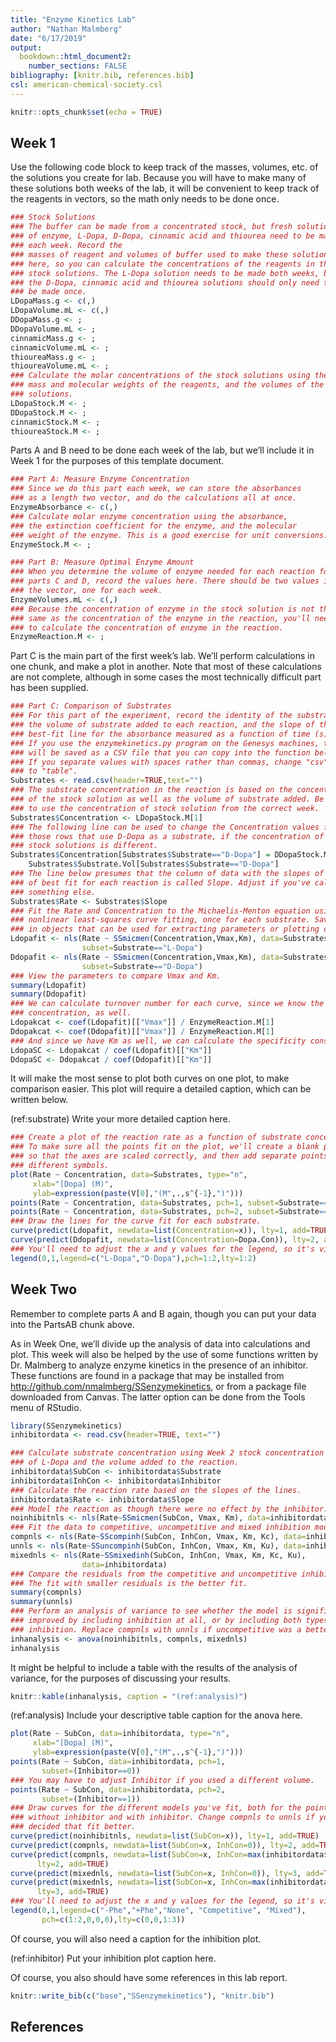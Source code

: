 ```yaml
---
title: "Enzyme Kinetics Lab"
author: "Nathan Malmberg"
date: "6/17/2019"
output:
  bookdown::html_document2:
    number_sections: FALSE
bibliography: [knitr.bib, references.bib]
csl: american-chemical-society.csl
---
```


```r
knitr::opts_chunk$set(echo = TRUE)
```

## Week 1

Use the following code block to keep track of the masses, volumes, etc. of the
solutions you create for lab. Because you will have to make many of these solutions
both weeks of the lab, it will be convenient to keep track of the reagents in vectors,
so the math only needs to be done once.

```r
### Stock Solutions
### The buffer can be made from a concentrated stock, but fresh solutions
### of enzyme, L-Dopa, D-Dopa, cinnamic acid and thiourea need to be made
### each week. Record the
### masses of reagent and volumes of buffer used to make these solutions
### here, so you can calculate the concentrations of the reagents in the
### stock solutions. The L-Dopa solution needs to be made both weeks, but
### the D-Dopa, cinnamic acid and thiourea solutions should only need to
### be made once.
LDopaMass.g <- c(,)
LDopaVolume.mL <- c(,)
DDopaMass.g <- ;
DDopaVolume.mL <- ;
cinnamicMass.g <- ;
cinnamicVolume.mL <- ;
thioureaMass.g <- ;
thioureaVolume.mL <- ;
### Calculate the molar concentrations of the stock solutions using the
### mass and molecular weights of the reagents, and the volumes of the
### solutions. 
LDopaStock.M <- ;
DDopaStock.M <- ;
cinnamicStock.M <- ;
thioureaStock.M <- ;
```

Parts A and B need to be done each week of the lab, but we'll include it in Week 1
for the purposes of this template document.

```r
### Part A: Measure Enzyme Concentration
### Since we do this part each week, we can store the absorbances
### as a length two vector, and do the calculations all at once.
EnzymeAbsorbance <- c(,)
### Calculate molar enzyme concentration using the absorbance,
### the extinction coefficient for the enzyme, and the molecular
### weight of the enzyme. This is a good exercise for unit conversions.
EnzymeStock.M <- ;

### Part B: Measure Optimal Enzyme Amount
### When you determine the volume of enzyme needed for each reaction for
### parts C and D, record the values here. There should be two values in
### the vector, one for each week.
EnzymeVolumes.mL <- c(,)
### Because the concentration of enzyme in the stock solution is not the
### same as the concentration of the enzyme in the reaction, you'll need
### to calculate the concentration of enzyme in the reaction.
EnzymeReaction.M <- ;
```

Part C is the main part of the first week's lab. We'll perform calculations in one
chunk, and make a plot in another. Note that most of these calculations are not
complete, although in some cases the most technically difficult part has been
supplied.

```r
### Part C: Comparison of Substrates
### For this part of the experiment, record the identity of the substrate,
### the volume of substrate added to each reaction, and the slope of the
### best-fit line for the absorbance measured as a function of time (s).
### If you use the enzymekinetics.py program on the Genesys machines, this
### will be saved as a CSV file that you can copy into the function below.
### If you separate values with spaces rather than commas, change "csv"
### to "table".
Substrates <- read.csv(header=TRUE,text="")
### The substrate concentration in the reaction is based on the concentration
### of the stock solution as well as the volume of substrate added. Be sure
### to use the concentration of stock solution from the correct week.
Substrates$Concentration <- LDopaStock.M[1]
### The following line can be used to change the Concentration values for
### those rows that use D-Dopa as a substrate, if the concentration of the two
### stock solutions is different.
Substrates$Concentration[Substrates$Substrate=="D-Dopa"] = DDopaStock.M *
    Substrates$Substrate.Vol[Substrates$Substrate=="D-Dopa"]
### The line below presumes that the column of data with the slopes of the lines
### of best fit for each reaction is called Slope. Adjust if you've called it
### something else.
Substrates$Rate <- Substrates$Slope
### Fit the Rate and Concentration to the Michaelis-Menton equation using
### nonlinear least-squares curve fitting, once for each substrate. Save the fits
### in objects that can be used for extracting parameters or plotting curves.
Ldopafit <- nls(Rate ~ SSmicmen(Concentration,Vmax,Km), data=Substrates,
                subset=Substrate=="L-Dopa")
Ddopafit <- nls(Rate ~ SSmicmen(Concentration,Vmax,Km), data=Substrates,
                subset=Substrate=="D-Dopa")
### View the parameters to compare Vmax and Km.
summary(Ldopafit)
summary(Ddopafit)
### We can calculate turnover number for each curve, since we know the enzyme
### concentration, as well.
Ldopakcat <- coef(Ldopafit)[["Vmax"]] / EnzymeReaction.M[1]
Ddopakcat <- coef(Ddopafit)[["Vmax"]] / EnzymeReaction.M[1]
### And since we have Km as well, we can calculate the specificity constant.
LdopaSC <- Ldopakcat / coef(Ldopafit)[["Km"]]
DdopaSC <- Ddopakcat / coef(Ddopafit)[["Km"]]
```

It will make the most sense to plot both curves on one plot, to make comparison
easier. This plot will require a detailed caption, which can be written below.

(ref:substrate) Write your more detailed caption here.

```r
### Create a plot of the reaction rate as a function of substrate concentration.
### To make sure all the points fit on the plot, we'll create a blank plot
### so that the axes are scaled correctly, and then add separate points with
### different symbols.
plot(Rate ~ Concentration, data=Substrates, type="n",
     xlab="[Dopa] (M)",
     ylab=expression(paste(V[0],"(M",.,s^{-1},")")))
points(Rate ~ Concentration, data=Substrates, pch=1, subset=Substrate=="L-Dopa")
points(Rate ~ Concentration, data=Substrates, pch=2, subset=Substrate=="D-Dopa")
### Draw the lines for the curve fit for each substrate.
curve(predict(Ldopafit, newdata=list(Concentration=x)), lty=1, add=TRUE)
curve(predict(Ddopafit, newdata=list(Concentration=Dopa.Con)), lty=2, add=TRUE)
### You'll need to adjust the x and y values for the legend, so it's visible.
legend(0,1,legend=c("L-Dopa","D-Dopa"),pch=1:2,lty=1:2)
```

## Week Two

Remember to complete parts A and B again, though you can put your data into the
PartsAB chunk above.

As in Week One, we'll divide up the analysis of data into calculations and
plot. This week will also be helped by the use of some functions written
by Dr. Malmberg to analyze enzyme kinetics in the presence of an inhibitor.
These functions are found in a package that may be installed from [http://github.com/nmalmberg/SSenzymekinetics](GitHub), or from a package file
downloaded from Canvas. The latter option can be done from the Tools menu of
RStudio.

```r
library(SSenzymekinetics)
inhibitordata <- read.csv(header=TRUE, text="")

### Calculate substrate concentration using Week 2 stock concentration
### of L-Dopa and the volume added to the reaction.
inhibitordata$SubCon <- inhibitordata$Substrate
inhibitordata$InhCon <- inhibitordata$Inhibitor
### Calculate the reaction rate based on the slopes of the lines.
inhibitordata$Rate <- inhibitordata$Slope
### Model the reaction as though there were no effect by the inhibitor.
noinhibitnls <- nls(Rate~SSmicmen(SubCon, Vmax, Km), data=inhibitordata)
### Fit the data to competitive, uncompetitive and mixed inhibition models.
compnls <- nls(Rate~SScompinh(SubCon, InhCon, Vmax, Km, Kc), data=inhibitordata)
unnls <- nls(Rate~SSuncompinh(SubCon, InhCon, Vmax, Km, Ku), data=inhibitordata)
mixednls <- nls(Rate~SSmixedinh(SubCon, InhCon, Vmax, Km, Kc, Ku),
                data=inhibitordata)
### Compare the residuals from the competitive and uncompetitive inhibition.
### The fit with smaller residuals is the better fit.
summary(compnls)
summary(unnls)
### Perform an analysis of variance to see whether the model is significantly
### improved by including inhibition at all, or by including both types of
### inhibition. Replace compnls with unnls if uncompetitive was a better fit.
inhanalysis <- anova(noinhibitnls, compnls, mixednls)
inhanalysis
```

It might be helpful to include a table with the results of the analysis of
variance, for the purposes of discussing your results.

```r
knitr::kable(inhanalysis, caption = "(ref:analysis)")
```

(ref:analysis) Include your descriptive table caption for the anova here.

```r
plot(Rate ~ SubCon, data=inhibitordata, type="n",
     xlab="[Dopa] (M)",
     ylab=expression(paste(V[0],"(M",.,s^{-1},")")))
points(Rate ~ SubCon, data=inhibitordata, pch=1,
       subset=(Inhibitor==0))
### You may have to adjust Inhibitor if you used a different volume.
points(Rate ~ SubCon, data=inhibitordata, pch=2,
       subset=(Inhibitor==1))
### Draw curves for the different models you've fit, both for the points
### without inhibitor and with inhibitor. Change compnls to unnls if you
### decided that fit better.
curve(predict(noinhibitnls, newdata=list(SubCon=x)), lty=1, add=TRUE)
curve(predict(compnls, newdata=list(SubCon=x, InhCon=0)), lty=2, add=TRUE)
curve(predict(compnls, newdata=list(SubCon=x, InhCon=max(inhibitordata$InhCon))),
      lty=2, add=TRUE)
curve(predict(mixednls, newdata=list(SubCon=x, InhCon=0)), lty=3, add=TRUE)
curve(predict(mixednls, newdata=list(SubCon=x, InhCon=max(inhibitordata$InhCon))),
      lty=3, add=TRUE)
### You'll need to adjust the x and y values for the legend, so it's visible.
legend(0,1,legend=c("-Phe","+Phe","None", "Competitive", "Mixed"),
       pch=c(1:2,0,0,0),lty=c(0,0,1:3))
```

Of course, you will also need a caption for the inhibition plot.

(ref:inhibitor) Put your inhibition plot caption here.

Of course, you also should have some references in this lab report.

```r
knitr::write_bib(c("base","SSenzymekinetics"), "knitr.bib")
```

## References
